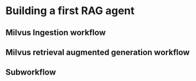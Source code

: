 
# Building a first RAG agent

## Milvus Ingestion workflow
<ReactPlayer playing controls url='/milvus_ingestion.mp4' />

## Milvus retrieval augmented generation workflow
<ReactPlayer playing controls url='/milvus_rag.mp4' />

## Subworkflow
<ReactPlayer playing controls url='/subworkflow.mp4' />
